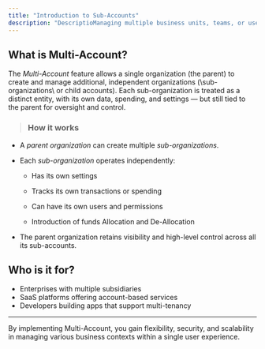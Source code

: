 ```yaml
---
title: "Introduction to Sub-Accounts"
description: "DescriptioManaging multiple business units, teams, or user profiles can quickly become complex. The Multi-Account feature simplifies this by allowing users to manage multiple accounts from a single login or profile.n of your new file."
---
```



## What is Multi-Account?

The *Multi-Account* feature allows a single organization (the parent) to create and manage additional, independent organizations (\sub-organizations\ or child accounts). Each sub-organization is treated as a distinct entity, with its own data, spending, and settings — but still tied to the parent for oversight and control.

> ### How it works 

- A *parent organization* can create multiple *sub-organizations*.

- Each *sub-organization* operates independently:

  - Has its own settings

  - Tracks its own transactions or spending

  - Can have its own users and permissions

  - Introduction of funds Allocation and De-Allocation

- The parent organization retains visibility and high-level control across all its sub-accounts.

## 

## Who is it for?

- Enterprises with multiple subsidiaries
- SaaS platforms offering account-based services
- Developers building apps that support multi-tenancy

---

By implementing Multi-Account, you gain flexibility, security, and scalability in managing various business contexts within a single user experience.


